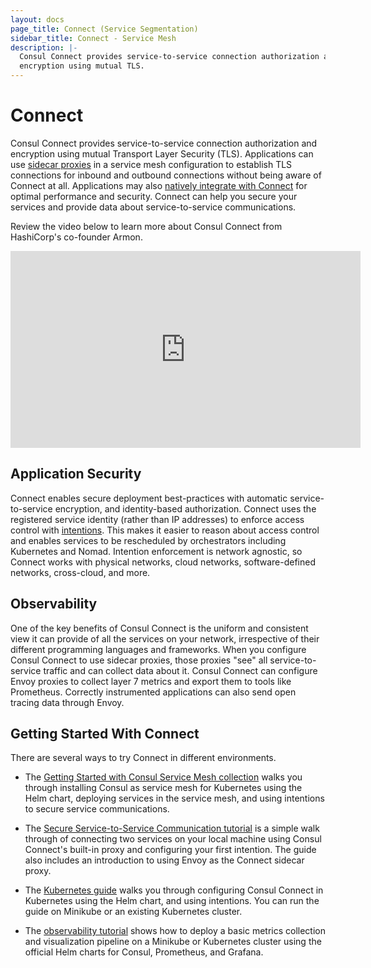 ```yaml
---
layout: docs
page_title: Connect (Service Segmentation)
sidebar_title: Connect - Service Mesh
description: |-
  Consul Connect provides service-to-service connection authorization and
  encryption using mutual TLS.
---
```


# Connect

Consul Connect provides service-to-service connection authorization and
encryption using mutual Transport Layer Security (TLS). Applications can use
[sidecar proxies](/docs/connect/proxies) in a service mesh configuration to
establish TLS connections for inbound and outbound connections without being aware
of Connect at all. Applications may also [natively integrate with Connect](/docs/connect/native)
for optimal performance and security. Connect can help you secure your services and provide data
about service-to-service
communications.

Review the video below to learn more about Consul Connect from HashiCorp's co-founder Armon.

<iframe
  src="https://www.youtube.com/embed/8T8t4-hQY74"
  frameborder="0"
  allowfullscreen="true"
  width="560"
  height="315"
></iframe>

## Application Security

Connect enables secure deployment best-practices with automatic
service-to-service encryption, and identity-based authorization.
Connect uses the registered service identity (rather than IP addresses) to
enforce access control with [intentions](/docs/connect/intentions). This
makes it easier to reason about access control and enables services to be
rescheduled by orchestrators including Kubernetes and Nomad. Intention
enforcement is network agnostic, so Connect works with physical networks, cloud
networks, software-defined networks, cross-cloud, and more.

## Observability

One of the key benefits of Consul Connect is the uniform and consistent view it can
provide of all the services on your network, irrespective of their different
programming languages and frameworks. When you configure Consul Connect to use
sidecar proxies, those proxies "see" all service-to-service traffic and can
collect data about it. Consul Connect can configure Envoy proxies to collect
layer 7 metrics and export them to tools like Prometheus. Correctly instrumented
applications can also send open tracing data through Envoy.

## Getting Started With Connect

There are several ways to try Connect in different environments.

- The [Getting Started with Consul Service Mesh collection](https://learn.hashicorp.com/tutorials/consul/service-mesh?utm_source=WEBSITE&utm_medium=WEB_IO&utm_offer=ARTICLE_PAGE&utm_content=DOCS)
  walks you through installing Consul as service mesh for Kubernetes using the Helm
  chart, deploying services in the service mesh, and using intentions to secure service
  communications.

- The [Secure Service-to-Service Communication tutorial](https://learn.hashicorp.com/tutorials/consul/service-mesh-with-envoy-proxy?utm_source=WEBSITE&utm_medium=WEB_IO&utm_offer=ARTICLE_PAGE&utm_content=DOCS)
  is a simple walk through of connecting two services on your local machine
  using Consul Connect's built-in proxy and configuring your first intention. The guide also includes an introduction to
  using Envoy as the Connect sidecar proxy.

- The [Kubernetes guide](https://learn.hashicorp.com/tutorials/consul/kubernetes-minikube?utm_source=WEBSITE&utm_medium=WEB_IO&utm_offer=ARTICLE_PAGE&utm_content=DOCS)
  walks you through configuring Consul Connect in Kubernetes using the Helm
  chart, and using intentions. You can run the guide on Minikube or an existing
  Kubernetes cluster.

- The [observability tutorial](https://learn.hashicorp.com/tutorials/consul/kubernetes-layer7-observability?utm_source=WEBSITE&utm_medium=WEB_IO&utm_offer=ARTICLE_PAGE&utm_content=DOCS)
  shows how to deploy a basic metrics collection and visualization pipeline on
  a Minikube or Kubernetes cluster using the official Helm charts for Consul,
  Prometheus, and Grafana.
